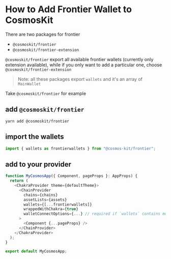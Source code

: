 # How to Add Frontier Wallet to CosmosKit

There are two packages for frontier

- `@cosmoskit/frontier`
- `@cosmoskit/frontier-extension`

`@cosmoskit/frontier` export all available frontier wallets (currently only extension available), while if you only want to add a particular one, choose `@cosmoskit/frontier-extension`

> Note: all these packages export `wallets` and it's an array of `MainWallet`

Take `@cosmoskit/frontier` for example

## add `@cosmoskit/frontier`

```
yarn add @cosmoskit/frontier
```

## import the wallets

```js
import { wallets as frontierwallets } from "@cosmos-kit/frontier";
```

## add to your provider

```js
function MyCosmosApp({ Component, pageProps }: AppProps) {
  return (
    <ChakraProvider theme={defaultTheme}>
      <ChainProvider
        chains={chains}
        assetLists={assets}
        wallets={[...frontierwallets]}
        wrappedWithChakra={true}
        walletConnectOptions={...} // required if `wallets` contains mobile wallets
      >
        <Component {...pageProps} />
      </ChainProvider>
    </ChakraProvider>
  );
}

export default MyCosmosApp;
```
